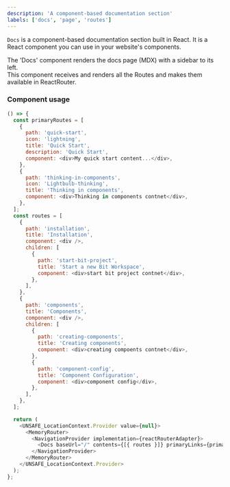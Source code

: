 ```yaml
---
description: 'A component-based documentation section'
labels: ['docs', 'page', 'routes']
---
```



`Docs` is a component-based documentation section built in React. It is a React component you can use in your website's components.

The 'Docs' component renders the docs page (MDX) with a sidebar to its left.  
This component receives and renders all the Routes and makes them available in ReactRouter.

### Component usage

```js live
() => {
  const primaryRoutes = [
    {
      path: 'quick-start',
      icon: 'lightning',
      title: 'Quick Start',
      description: 'Quick Start',
      component: <div>My quick start content...</div>,
    },
    {
      path: 'thinking-in-components',
      icon: 'Lightbulb-thinking',
      title: 'Thinking in components',
      component: <div>Thinking in components contnet</div>,
    },
  ];
  const routes = [
    {
      path: 'installation',
      title: 'Installation',
      component: <div />,
      children: [
        {
          path: 'start-bit-project',
          title: 'Start a new Bit Workspace',
          component: <div>start bit project contnet</div>,
        },
      ],
    },
    {
      path: 'components',
      title: 'Components',
      component: <div />,
      children: [
        {
          path: 'creating-components',
          title: 'Creating components',
          component: <div>creating compoents contnet</div>,
        },
        {
          path: 'component-config',
          title: 'Component Configuration',
          component: <div>component config</div>,
        },
      ],
    },
  ];

  return (
    <UNSAFE_LocationContext.Provider value={null}>
      <MemoryRouter>
        <NavigationProvider implementation={reactRouterAdapter}>
          <Docs baseUrl="/" contents={[{ routes }]} primaryLinks={primaryRoutes} />
        </NavigationProvider>
      </MemoryRouter>
    </UNSAFE_LocationContext.Provider>
  );
};
```
